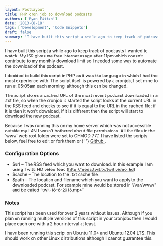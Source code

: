 ```yaml
---
layout: PostLayout
title: PHP cron job to download podcasts
authors: ['Ryan Fitton']
date: '2013-08-18'
tags: ['Development', 'Code Snippets']
draft: false
summary: 'I have built this script a while ago to keep track of podcasts I wanted to watch. My ISP gives me free internet usage after 11pm which doesn&amp;#8217;t contribute to my monthly download limit so I needed some way to automate the download of the podcast. I decided to build this script in PHP as [&amp;hellip;]'
---
```


<p>
  I have built this script a while ago to keep track of podcasts I wanted to watch. My ISP gives me
  free internet usage after 11pm which doesn&#8217;t contribute to my monthly download limit so I
  needed some way to automate the download of the podcast.
</p>
<p>
  I decided to build this script in PHP as it was the language in which I had the most experience
  with. The script itself is powered by a cronjob, I set mine to run at 05:05am each morning,
  although this can be changed.
</p>
<p>
  The script stores a cached URL of the most recent podcast downloaded in a .txt file, so when the
  cronjob is started the script looks at the current URL in the RSS feed and checks to see if it is
  equal to the URL in the cached file; if it is then it won&#8217;t download, if it is different
  then the script will start to download the new podcast.
</p>
<p>
  Because I was running this on my home server which was not accessible outside my LAN I
  wasn&#8217;t bothered about file permissions. All the files in the &#8216;www&#8217; web root
  folder were set to CHMOD 777. I have listed the scripts below, feel free to edit or fork them on{' '}
  <a
    title="A PHP cronjob to download podcasts via a PHP script"
    href="https://gist.github.com/ryanfitton/6260286"
  >
    Github
  </a>
  .
</p>
<h3>Configuration Options</h3>
<ul>
  <li>
    $url &#8211; The RSS feed which you want to download. In this example I am using Twit&#8217;s HD
    video feed (<a href="http://feeds.twit.tv/twit_video_hd">http://feeds.twit.tv/twit_video_hd</a>)
  </li>
  <li>$cache &#8211; The location to the .txt cache file.</li>
  <li>
    $path &#8211; The location and filename which you want to apply to the downloaded podcast. For
    example mine would be stored in &#8220;/var/www/&#8221; and be called
    &#8220;twit-18-8-2013.mp4&#8221;
  </li>
</ul>
<h3>Notes</h3>
<p>
  This script has been used for over 2 years without issues. Although if you plan on running
  multiple versions of this script in your cronjobs then I would place each one with a 2 hour
  interval at least.
</p>
<p>
  I have been running this script on Ubuntu 11.04 and Ubuntu 12.04 LTS. This should work on other
  Linux distributions although I cannot guarantee this.
</p>
<p>
  <script src="https://gist.github.com/ryanfitton/6260286.js"></script>
</p>
